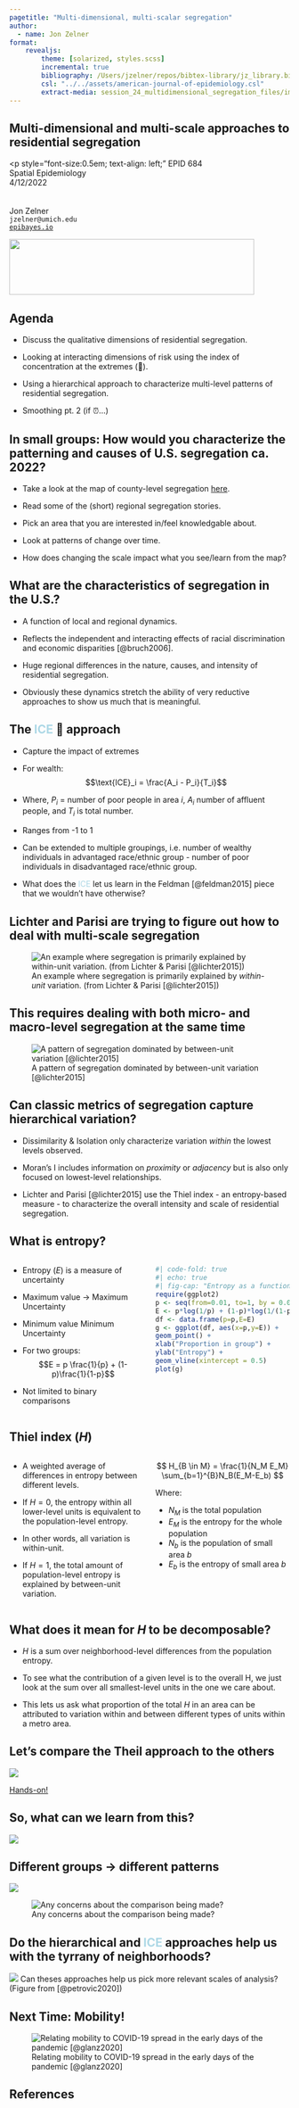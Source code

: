 ```yaml
---
pagetitle: "Multi-dimensional, multi-scalar segregation"
author: 
  - name: Jon Zelner
format: 
    revealjs:
        theme: [solarized, styles.scss]
        incremental: true
        bibliography: /Users/jzelner/repos/bibtex-library/jz_library.bib
        csl: "../../assets/american-journal-of-epidemiology.csl"
        extract-media: session_24_multidimensional_segregation_files/images
---
```


## Multi-dimensional and multi-scale approaches to residential segregation

<div class="paddeddiv">
  <p style="font-size:0.5em; text-align: left;"
      EPID 684  
      Spatial Epidemiology  
      4/12/2022  
      <br><br>
      Jon Zelner  
      `jzelner@umich.edu`  
      [`epibayes.io`](https://epibayes.io) 
    </p>
</div>

![](../images/epid_logo.png){.absolute bottom=0 right=50 width="440" height="100"}

## Agenda

- Discuss the <span class="alert">qualitative</span> dimensions of residential segregation.

- Looking at <span class="alert">interacting</span> dimensions of risk using the <span class="alert">index of concentration at the extremes </span> (🧊).

- Using a <span class="alert">hierarchical</span> approach to characterize multi-level patterns  of residential segregation.

- Smoothing pt. 2 (if ⏰...)

## <span class="alert">In small groups:</span> How would you characterize the patterning and causes of U.S. segregation <span class="alert">ca. 2022</span>?

- Take a look at the map of county-level segregation [here](https://belonging.gis-cdn.net/us_segregation_map/?year=2020).

- Read some of the (short) regional segregation stories.

- Pick an area that you are interested in/feel knowledgable about.

- Look at patterns of change <span class="alert">over time</span>.

- How does changing the <span class="alert">scale</span> impact what you see/learn from the map?


## What are the characteristics of segregation in the U.S.?

- A function of <span class="alert">local</span> and <span class="alert">regional</span> dynamics.

- Reflects the independent and <span class="alert">interacting</span> effects of racial discrimination and economic disparities [@bruch2006].

- Huge regional differences in the nature, causes, and intensity of residential segregation. 

- Obviously these dynamics stretch the ability of <span class="alert">very reductive</span> approaches to show us much that is meaningful.


## The <span style="color:#add8e6">ICE</span> 🧊 approach

- Capture the impact of <span class="alert">extremes</span>

- For wealth: $$\text{ICE}_i = \frac{A_i - P_i}{T_i}$$

- Where, $P_i$ = number of poor people in area $i$, $A_i$ number of affluent people, and $T_i$ is total number.

- Ranges from -1 to 1

- Can be extended to multiple groupings, i.e. number of wealthy individuals in advantaged race/ethnic group - number of poor individuals in disadvantaged race/ethnic group.

- What does the <span style="color:#add8e6">ICE</span> let us learn in the Feldman [@feldman2015] piece that we wouldn't have otherwise?

## Lichter and Parisi are trying to figure out how to deal with <span class="alert">multi-scale</span> segregation

![An example where segregation is primarily explained by *within-unit* variation. (from Lichter & Parisi [@lichter2015])](../images/lichter_low_macro.png)

## This requires dealing with both micro- and <span class="alert">macro-level</span> segregation at the same time

![A pattern of segregation dominated by between-unit variation [@lichter2015]](../images/lichter_high_macro.png)

## Can classic metrics of segregation capture <span class="alert">hierarchical</span> variation?

- Dissimilarity & Isolation only characterize variation *within* the lowest levels observed.

- Moran's I includes information on *proximity* or *adjacency* but is also only focused on lowest-level relationships.

- Lichter and Parisi [@lichter2015] use the Thiel index - an <span class="alert">entropy</span>-based measure - to characterize the overall intensity and scale of residential segregation.

## What is <span class="alert">entropy</span>?

:::{.columns}

:::{.column width=50%}
- Entropy ($E$) is a measure of <span class="alert">uncertainty</span> 

- Maximum value <span class="alert">$\to$</span> Maximum Uncertainty

- Minimum value <span class="alert"></span> Minimum Uncertainty
- For two groups: $$E = p \frac{1}{p} + (1-p)\frac{1}{1-p}$$

- Not limited to <span class="alert">binary</span> comparisons
:::

:::{.column width=50%}
:::{.fragment}
```r
#| code-fold: true
#| echo: true
#| fig-cap: "Entropy as a function of the proportion of individuals in a group, p"
require(ggplot2)
p <- seq(from=0.01, to=1, by = 0.01)
E <- p*log(1/p) + (1-p)*log(1/(1-p))
df <- data.frame(p=p,E=E)
g <- ggplot(df, aes(x=p,y=E)) + 
geom_point() +
xlab("Proportion in group") + 
ylab("Entropy") + 
geom_vline(xintercept = 0.5)
plot(g)
```
:::
:::
:::

## <span class="alert">Thiel</span> index ($H$)

:::{.columns}
:::{.column width=50%}
- A <span class="alert">weighted average</span> of differences in <span class="alert">entropy</span> between different levels.

- If $H=0$, the entropy within all lower-level units is equivalent to the population-level entropy. 

- In other words, all variation is <span class="alert">within-unit</span>.

- If $H=1$, the total amount of population-level entropy is explained by <span class="alert">between-unit</span> variation.
:::

:::{.column width=50%}
:::{.fragment}
$$
H_{B \in M} = \frac{1}{N_M E_M} \sum_{b=1}^{B}N_B(E_M-E_b) 
$$

Where:

- $N_M$ is the total population 
- $E_M$ is the entropy for the whole population
- $N_b$ is the population of small area $b$ 
- $E_b$ is the entropy of small area $b$
:::
:::
:::

## What does it mean for $H$ to be <span class="alert">decomposable</span>?

- $H$ is a sum over neighborhood-level differences from the population entropy.

- To see what the contribution of a given <span class="alert">level</span> is to the overall H, we just look at the sum over all smallest-level units in the one we care about.

- This lets us ask what proportion of the total $H$ in an area can be attributed to variation <span class="alert">within</span> and <span class="alert">between</span> different types of units within a metro area.

## Let's compare the <span class="alert">Theil</span> approach to the others

![](../images/cluster_measures_hands_on.png)

[Hands-on!](https://sph-umich.shinyapps.io/spatial_segregation/)

## So, what can we <span class="alert">learn</span> from this?

![](../images/lichter_macro_segregation_table.png)

## Different groups $\to$ different <span class="alert">patterns</span>

![](../images/lichter_asian_white.png)

:::{.fragment}
![Any concerns about the comparison being made?](../images/lichter_hispanic_white.png)
:::

## Do the hierarchical and <span style="color:#add8e6">ICE</span> approaches help us with the <span class="alert">tyrrany of neighborhoods</span>? {.imgslide}

![](../images/petrovic_neighborhood_scales.png)
Can theses approaches help us pick more relevant scales of analysis? (Figure from [@petrovic2020])

## Next Time: <span class="alert">Mobility!</span> {.imgslide}

![Relating mobility to COVID-19 spread in the early days of the pandemic [@glanz2020]](../images/cellphone_mobility_covid.png)


## References
